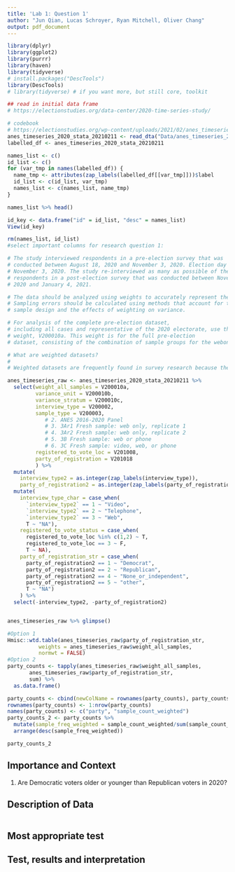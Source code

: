 ```yaml
---
title: 'Lab 1: Question 1'
author: "Jun Qian, Lucas Schroyer, Ryan Mitchell, Oliver Chang"
output: pdf_document
---
```


```r
library(dplyr)
library(ggplot2) 
library(purrr)
library(haven)
library(tidyverse)
# install.packages("DescTools")
library(DescTools)
# library(tidyverse) # if you want more, but still core, toolkit
```

```r
## read in initial data frame
# https://electionstudies.org/data-center/2020-time-series-study/

# codebook
# https://electionstudies.org/wp-content/uploads/2021/02/anes_timeseries_2020_userguidecodebook_20210211.pdf
anes_timeseries_2020_stata_20210211 <- read_dta("Data/anes_timeseries_2020_stata_20210211.dta")
labelled_df <- anes_timeseries_2020_stata_20210211

names_list <- c()
id_list <- c()
for (var_tmp in names(labelled_df)) {
  name_tmp <- attributes(zap_labels(labelled_df[[var_tmp]]))$label
  id_list <- c(id_list, var_tmp)
  names_list <- c(names_list, name_tmp)
}

names_list %>% head()

id_key <- data.frame("id" = id_list, "desc" = names_list)
View(id_key)

rm(names_list, id_list)
#select important columns for research question 1:

# The study interviewed respondents in a pre-election survey that was
# conducted between August 18, 2020 and November 3, 2020. Election day was
# November 3, 2020. The study re-interviewed as many as possible of the same
# respondents in a post-election survey that was conducted between November 8,
# 2020 and January 4, 2021.

# The data should be analyzed using weights to accurately represent the population.
# Sampling errors should be calculated using methods that account for the complex
# sample design and the effects of weighting on variance.

# For analysis of the complete pre-election dataset,
# including all cases and representative of the 2020 electorate, use the full sample
# weight, V200010a. This weight is for the full pre-election
# dataset, consisting of the combination of sample groups for the webonly, mixed web, and mixed video modes, and the 2016-2020 panel cases combined. Most analyses should use this weight unless the sample group is intended to be limited to one of the subsets below

# What are weighted datasets?
# 
# Weighted datasets are frequently found in survey research because the respondents to a survey are sampled from a larger population of interest. The respondents to the sample represent themselves and others in their "weight class" who were not included in the sample. So the weights essentially inflate (or deflate) the value for each row in the dataset to represent the population.

anes_timeseries_raw <- anes_timeseries_2020_stata_20210211 %>% 
  select(weight_all_samples = V200010a,
         variance_unit = V200010b,
         variance_stratum = V200010c,
         interview_type = V200002,
         sample_type = V200003,
            # 2. ANES 2016-2020 Panel
            # 3. 3Ar1 Fresh sample: web only, replicate 1
            # 4. 3Ar2 Fresh sample: web only, replicate 2
            # 5. 3B Fresh sample: web or phone
            # 6. 3C Fresh sample: video, web, or phone
         registered_to_vote_loc = V201008,
         party_of_registration = V201018
         ) %>% 
  mutate(
    interview_type2 = as.integer(zap_labels(interview_type)),
    party_of_registration2 = as.integer(zap_labels(party_of_registration))) %>% 
  mutate(
    interview_type_char = case_when(
      `interview_type2` == 1 ~ "Video",
      `interview_type2` == 2 ~ "Telephone",
      `interview_type2` == 3 ~ "Web",
      T ~ "NA"),
    registered_to_vote_status = case_when(
      registered_to_vote_loc %in% c(1,2) ~ T,
      registered_to_vote_loc == 3 ~ F,
      T ~ NA),
    party_of_registration_str = case_when(
      party_of_registration2 == 1 ~ "Democrat",
      party_of_registration2 == 2 ~ "Republican",
      party_of_registration2 == 4 ~ "None_or_independent",
      party_of_registration2 == 5 ~ "other",
      T ~ "NA")
    ) %>% 
  select(-interview_type2, -party_of_registration2)


anes_timeseries_raw %>% glimpse()

#Option 1
Hmisc::wtd.table(anes_timeseries_raw$party_of_registration_str, 
          weights = anes_timeseries_raw$weight_all_samples,
          normwt = FALSE)
#Option 2
party_counts <- tapply(anes_timeseries_raw$weight_all_samples, 
       anes_timeseries_raw$party_of_registration_str, 
       sum) %>% 
  as.data.frame()

party_counts <- cbind(newColName = rownames(party_counts), party_counts)
rownames(party_counts) <- 1:nrow(party_counts)
names(party_counts) <- c("party", "sample_count_weighted")
party_counts_2 <- party_counts %>% 
  mutate(sample_freq_weighted = sample_count_weighted/sum(sample_count_weighted) * 100) %>% 
  arrange(desc(sample_freq_weighted)) 

party_counts_2

```


## Importance and Context
<!-- You can (and should delete each of these comments lines in your final report) --> 
<!-- Explain why the reader should care about your research question. -->

1. Are Democratic voters older or younger than Republican voters in 2020?



## Description of Data
<!-- Explain how your research question is operationalized, including whether the variables you create are appropriate to study the concepts in question. --> 
<!-- What are some basic features of the data distribution? --> 
<!-- What changes do you make to the data and why? --> 

```r

```


## Most appropriate test 
<!-- Explain which test is the most appropriate to answer your question and why it is the most appropriate --> 
<!-- List every assumption that your test requires and evaluate it. -->

## Test, results and interpretation
<!-- What are the results of your test? --> 
<!-- What do the results of this test mean? What is the practical significance? --> 